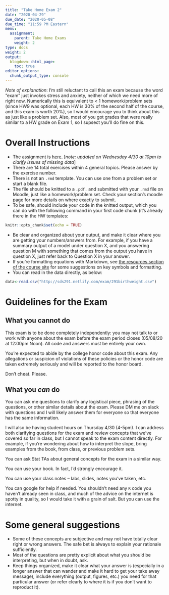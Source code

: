 ```yaml
---
title: "Take Home Exam 2"
date: "2020-04-29"
due_date: "2020-05-08"
due_time: "11:59 PM Eastern"
menu:
  assignment:
    parent: Take Home Exams
    weight: 2
type: docs
weight: 2
output:
  blogdown::html_page:
    toc: true
editor_options: 
  chunk_output_type: console
---
```


*Note of explanation*: I'm still reluctant to call this an exam because the word "exam" just invokes stress and anxiety, neither of which we need more of right now.  Numerically this is equivalent to < 1 homework/problem sets (since HW9 was optional, each HW is 30% of the second half of the course, and this exam is worth 20%), so I would encourage you to think about this as just like a problem set.  Also, most of you got grades that were really similar to a HW grade on Exam 1, so I supsect you'll do fine on this.

# Overall Instructions

- The assignment is [here.](http://sds291.netlify.com/exam/take-home-exam-2.html) [*note: updated on Wednesday 4/30 at 10pm to clarify issues of missing data*]
- There are 14 total exercises within 4 general topics. Please answer by the exercise number.
- There is not an `.rmd` template. You can use one from a problem set or start a blank file.
- The file should be knitted to a `.pdf.` and submitted with your `.rmd` file on Moodle, just like a homework/problem set.  Check your section's moodle page for more details on where exactly to submit.
- To be safe, should include your code in the knitted output, which you can do with the following command in your first code chunk (it's already there in the HW templates:

```r
knitr::opts_chunk$set(echo = TRUE)
```

- Be clear and organized about your output, and make it clear where you are getting your numbers/answers from. For example, if you have a summary output of a model under question X, and you answering question M with something that comes from the output you have in question X, just refer back to Question X in your answer.
- If you're formatting equations with Markdown, see [the resources section of the course site](https://sds291.netlify.com/resources/equations/) for some suggestions on key symbols and formatting.
- You can read in the data directly, as below:

```r
data<-read.csv("http://sds291.netlify.com/exam/291birthweight.csv")
```


# Guidelines for the Exam

## What you cannot do

This exam is to be done completely independently: you may not talk to or work with anyone about the exam before the exam period closes (05/08/20 at 12:00pm Noon). All code and answers must be entirely your own.

You're expected to abide by the college honor code about this exam.  Any allegations or suspicion of violations of these policies or the honor code are taken extremely seriously and will be reported to the honor board.

Don't cheat. Please.

## What you *can* do

You can ask me questions to clarify any logistical piece, phrasing of the questions, or other similar details about the exam.  Please DM me on slack with questions and I will likely answer them for everyone so that everyone has the same information.

I will also be having student hours on Thursday 4/30 (4-5pm). I can address both clarifying questions for the exam and review concepts that we've covered so far in class, but I cannot speak to the exam content directly. For example, if you're wondering about how to interpret the slope, bring examples from the book, from class, or previous problem sets. 

You can ask Stat TAs about general concepts for the exam in a similar way.

You can use your book.  In fact, I'd strongly encourage it.

You can use your class notes -- labs, slides, notes you've taken, etc.

You can google for help if needed. You shouldn't need any `R` code you haven't already seen in class, and much of the advice on the internet is spotty in quality, so I would take it with a grain of salt. But you can use the internet. 

# Some general suggestions

- Some of these concepts are subjective and may not have totally clear right or wrong answers. The safe bet is always to explain your rationale sufficiently.
- Most of the questions are pretty explicit about what you should be interpreting, but when in doubt, ask.
- Keep things organized, make it clear what your answer is (especially in a longer answer that can wander and make it hard to get your take away message), include everything (output, figures, etc.) you need for that particular answer (or refer clearly to where it is if you don't want to reproduct it).

